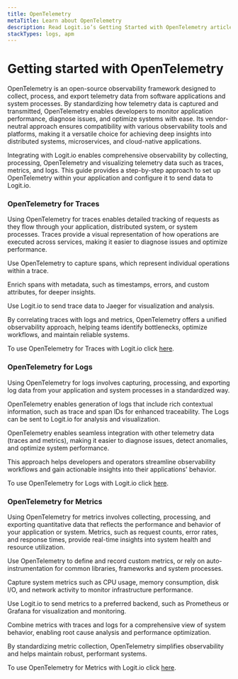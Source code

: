 ```yaml
---
title: OpenTelemetry
metaTitle: Learn about OpenTelemetry
description: Read Logit.io’s Getting Started with OpenTelemetry article and learn how to collect, process, and export telemetry data from software applications and system processes
stackTypes: logs, apm
---
```


# Getting started with OpenTelemetry

​OpenTelemetry is an open-source observability framework designed to collect, process, and export telemetry data from software applications 
and system processes. By standardizing how telemetry data is captured and transmitted, OpenTelemetry enables developers to monitor application 
performance, diagnose issues, and optimize systems with ease. Its vendor-neutral approach ensures compatibility with various observability 
tools and platforms, making it a versatile choice for achieving deep insights into distributed systems, microservices, and cloud-native applications.

Integrating with Logit.io enables comprehensive observability by collecting, processing, OpenTelemetry and visualizing telemetry data such as 
traces, metrics, and logs. This guide provides a step-by-step approach to set up OpenTelemetry within your application and configure it to send 
data to Logit.io.

### OpenTelemetry for Traces

Using OpenTelemetry for traces enables detailed tracking of requests as they flow through your application, distributed system, or system processes. 
Traces provide a visual representation of how operations are executed across services, making it easier to diagnose issues and optimize performance.

Use OpenTelemetry to capture spans, which represent individual operations within a trace.

Enrich spans with metadata, such as timestamps, errors, and custom attributes, for deeper insights.

Use Logit.io to send trace data to Jaeger for visualization and analysis.

By correlating traces with logs and metrics, OpenTelemetry offers a unified observability approach, helping teams identify bottlenecks, optimize 
workflows, and maintain reliable systems.

To use OpenTelemetry for Traces with Logit.io click [here](../opentelemetry/using-opentelemetry-for-traces/).

### OpenTelemetry for Logs

Using OpenTelemetry for logs involves capturing, processing, and exporting log data from your application and system processes in a standardized way.

OpenTelemetry enables generation of logs that include rich contextual information, such as trace and span IDs for enhanced traceability. The Logs 
can be sent to Logit.io for analysis and visualization.

OpenTelemetry enables seamless integration with other telemetry data (traces and metrics), making it easier to diagnose issues, detect anomalies, 
and optimize system performance.

This approach helps developers and operators streamline observability workflows and gain actionable insights into their applications' behavior.

To use OpenTelemetry for Logs with Logit.io click [here](../opentelemetry/using-opentelemetry-for-logs/).

### OpenTelemetry for Metrics

Using OpenTelemetry for metrics involves collecting, processing, and exporting quantitative data that reflects the performance and behavior of your 
application or system. Metrics, such as request counts, error rates, and response times, provide real-time insights into system health and resource 
utilization.


Use OpenTelemetry to define and record custom metrics, or rely on auto-instrumentation for common libraries, frameworks and system processes.

Capture system metrics such as CPU usage, memory consumption, disk I/O, and network activity to monitor infrastructure performance.

Use Logit.io to send metrics to a preferred backend, such as Prometheus or Grafana for visualization and monitoring.

Combine metrics with traces and logs for a comprehensive view of system behavior, enabling root cause analysis and performance optimization.

By standardizing metric collection, OpenTelemetry simplifies observability and helps maintain robust, performant systems.

To use OpenTelemetry for Metrics with Logit.io click [here](../opentelemetry/using-opentelemetry-for-metrics/).





